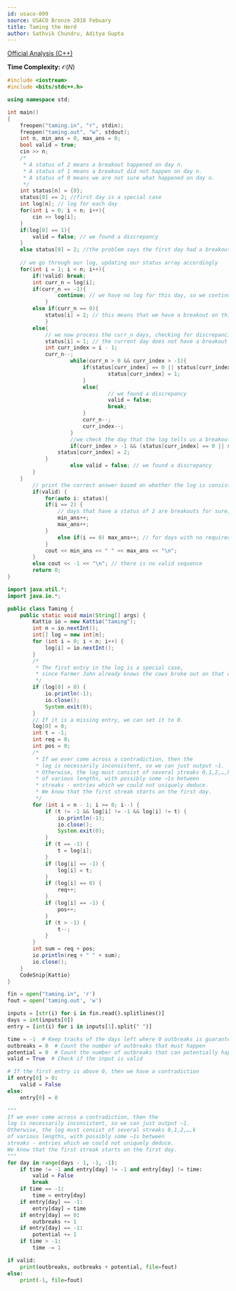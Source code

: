 ```yaml
---
id: usaco-809
source: USACO Bronze 2018 Febuary
title: Taming the Herd
author: Sathvik Chundru, Aditya Gupta
---
```


[Official Analysis (C++)](http://www.usaco.org/current/data/sol_taming_bronze_feb18.html)

**Time Complexity:** $\mathcal{O}(N)$

<LanguageSection>
	
<CPPSection>

```cpp
#include <iostream>
#include <bits/stdc++.h>

using namespace std;

int main()
{
	freopen("taming.in", "r", stdin);
	freopen("taming.out", "w", stdout);
	int n, min_ans = 0, max_ans = 0;
	bool valid = true;
	cin >> n;
	/*
	 * A status of 2 means a breakout happened on day n.
	 * A status of 1 means a breakout did not happen on day n.
	 * A status of 0 means we are not sure what happened on day n.
	 */
	int status[n] = {0};
	status[0] == 2; //first day is a special case
	int log[n]; // log for each day
	for(int i = 0; i < n; i++){
		cin >> log[i];
	}
	if(log[0] == 1){
		valid = false; // we found a discrepancy
	}
	else status[0] = 2; //the problem says the first day had a breakout
	
	// we go through our log, updating our status array accordingly
	for(int i = 1; i < n; i++){
		if(!valid) break;
		int curr_n = log[i];
		if(curr_n == -1){
	        	continue; // we have no log for this day, so we continue to the next day
        	}
		else if(curr_n == 0){
			status[i] = 2; // this means that we have a breakout on this day
        	}
		else{
			// we now process the curr_n days, checking for discrepancies along the way
			status[i] = 1; // the current day does not have a breakout
			int curr_index = i - 1;
			curr_n--;
            		while(curr_n > 0 && curr_index > -1){
                		if(status[curr_index] == 0 || status[curr_index] == 1){
                    			status[curr_index] = 1;
                		}
                		else{
                    			// we found a discrepancy
                    			valid = false;
                    			break;
                		}
                		curr_n--;
                		curr_index--;
            		}
            		//we check the day that the log tells us a breakout happened on
            		if(curr_index > -1 && (status[curr_index] == 0 || status[curr_index] == 2)){
				status[curr_index] = 2;
			}
            		else valid = false; // we found a discrepancy
		}
	}
    	// print the correct answer based on whether the log is consistent
    	if(valid) {
        	for(auto i: status){
			if(i == 2) {
				// days that have a status of 2 are breakouts for sure, so they count in both answers
				min_ans++;
				max_ans++;
			}
        		else if(i == 0) max_ans++; // for days with no required status, we can assume they have a breakout for our max_ans
        	}
        	cout << min_ans << " " << max_ans << "\n";
    	}
    	else cout << -1 << "\n"; // there is no valid sequence
    	return 0;
}
```
</CPPSection>

<JavaSection>
	
```java
import java.util.*;
import java.io.*;

public class Taming {
	public static void main(String[] args) {
		Kattio io = new Kattio("taming");
		int n = io.nextInt();
		int[] log = new int[n];
		for (int i = 0; i < n; i++) {
			log[i] = io.nextInt();
		}
		/*
		 * The first entry in the log is a special case, 
		 * since Farmer John already knows the cows broke out on that day.
		 */
		if (log[0] > 0) {
			io.println(-1);
			io.close();
			System.exit(0);
		}
		// If it is a missing entry, we can set it to 0.
		log[0] = 0;
		int t = -1;
		int req = 0;
		int pos = 0;
		/*
		 * If we ever come across a contradiction, then the 
		 * log is necessarily inconsistent, so we can just output −1. 
		 * Otherwise, the log must consist of several streaks 0,1,2,…,k 
		 * of various lengths, with possibly some −1s between 
		 * streaks - entries which we could not uniquely deduce. 
		 * We know that the first streak starts on the first day.
		 */
		for (int i = n - 1; i >= 0; i--) {
			if (t != -1 && log[i] != -1 && log[i] != t) {
				io.println(-1);
				io.close();
				System.exit(0);
			}
			if (t == -1) {
				t = log[i];
			}
			if (log[i] == -1) {
				log[i] = t;
			}
			if (log[i] == 0) {
				req++;
			}
			if (log[i] == -1) {
				pos++;
			}
			if (t > -1) {
				t--;
			}
		}
		int sum = req + pos;
		io.println(req + " " + sum);
		io.close();
	}
	CodeSnip{Kattio}
}
```
				 
</JavaSection>

<PySection>

```py
fin = open("taming.in", 'r')
fout = open('taming.out', 'w')

inputs = [str(i) for i in fin.read().splitlines()]
days = int(inputs[0])
entry = [int(i) for i in inputs[1].split(" ")]

time = -1  # Keep tracks of the days left where 0 outbreaks is guaranteed
outbreaks = 0  # Count the number of outbreaks that must happen
potential = 0  # Count the number of outbreaks that can potentially happen
valid = True  # Check if the input is valid

# If the first entry is above 0, then we have a contradiction
if entry[0] > 0:
	valid = False
else:
	entry[0] = 0

"""
If we ever come across a contradiction, then the 
log is necessarily inconsistent, so we can just output −1. 
Otherwise, the log must consist of several streaks 0,1,2,…,k 
of various lengths, with possibly some −1s between 
streaks - entries which we could not uniquely deduce.
We know that the first streak starts on the first day.
"""
for day in range(days - 1, -1, -1):
	if time != -1 and entry[day] != -1 and entry[day] != time:
		valid = False
		break
	if time == -1:
		time = entry[day]
	if entry[day] == -1:
		entry[day] = time
	if entry[day] == 0:
		outbreaks += 1
	if entry[day] == -1:
		potential += 1
	if time > -1:
		time -= 1

if valid:
	print(outbreaks, outbreaks + potential, file=fout)
else:
	print(-1, file=fout)
```

</PySection>

</LanguageSection>
